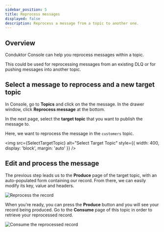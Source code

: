 ```yaml
---
sidebar_position: 5
title: Reprocess messages
displayed: false
description: Reprocess a message from a topic to another one.
---
```


## Overview

Conduktor <GlossaryTerm>Console</GlossaryTerm> can help you reprocess messages within a <GlossaryTerm>topic</GlossaryTerm>.

This could be used for reprocessing messages from an existing <GlossaryTerm>DLQ</GlossaryTerm> or for pushing messages into another topic.

## Select a message to reprocess and a new target topic

In Console, go to **Topics** and click on the the message. In the drawer window, click **Reprocess message** at the bottom. 

In the next page, select the **target topic** that you want to publish the message to.

Here, we want to reprocess the message in the `customers` topic.


<img src={SelectTargetTopic} alt="Select Target Topic" style={{ width: 400, display: 'block', margin: 'auto' }} />

## Edit and process the message

The previous step leads us to the **Produce** page of the target topic, with an auto-populated form containing our record. From there, we can easily modify its key, value and headers.

![Reprocess the record](/images/reprocess-record.png)

When you're ready, you can press the **Produce** button and you will see your record being produced. Go to the **Consume** page of this topic in order to retrieve your reprocessed record.

![Consume the reprocessed record](/images/consume-reprocess-record.png)
